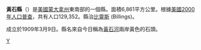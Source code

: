 {{Otheruses|黃石|subject=美國蒙大拿州的一個縣|other=同名或類似名的其它條目描述}}
{{Infobox U.S. County|
 county  = 黃石縣 |
 state = 蒙大拿州 |
 en county  = Yellowstone County |
 en state = Montana |
 seal = |
 map size = 250 |
 founded year = 1883 |
 seat = [[比灵斯|比灵斯]] |
 largest city = [[比灵斯|比灵斯]] | 
 area_total_sq_mi =2649 |
 area_land_sq_mi =2635 |
 area_water_sq_mi =14 |
 area percentage = 0.52% |
 census yr = 2000 |
 pop = 129352 |
 density_km2 =19 |
 web = www.co.yellowstone.mt.gov |
|}}
'''黃石縣'''（{{lang-en|Yellowstone County}}）是[[美國|美國]][[蒙大拿州|蒙大拿州]]東南部的一個縣。面積6,861平方公里。根據[[美國2000年人口普查|美國2000年人口普查]]，共有人口129,352。縣治[[比靈斯_(蒙大拿州)|比靈斯]] (Billings)。

成立於1909年3月9日。縣名來自今日稱為[[黃石河|黃石河]]兩岸黃色的石頭。
{{Montana-stub}}

[[Category:蒙大拿州行政區劃|Y]]